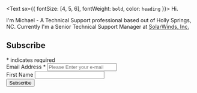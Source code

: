 <Text sx={{ fontSize: [4, 5, 6], fontWeight: `bold`, color: `heading` }}>
  Hi.
</Text>

I'm Michael - A Technical Support professional based out of Holly Springs, NC. Currently I'm a Senior Technical Support Manager at [SolarWinds, Inc.](https://solarwinds.com)


<!-- Begin Mailchimp Signup Form -->
<div id="mc_embed_signup">
    <form action="https://themichaelbeale.us11.list-manage.com/subscribe/post?u=4fbd68d56cd3c3eeb5e278a64&amp;id=ece044b8b0&amp;f_id=005fa1e0f0" method="post" id="mc-embedded-subscribe-form" name="mc-embedded-subscribe-form" class="validate" target="_self">
        <div id="mc_embed_signup_scroll">
        <h2>Subscribe</h2>
        <div class="indicates-required"><span class="asterisk">*</span> indicates required</div>
<div class="mc-field-group">
	<label for="mce-EMAIL">Email Address  <span class="asterisk">*</span>
</label>
	<input type="email" value="" name="EMAIL" class="required email" id="mce-EMAIL" placeholder="Please Enter your e-mail" required>
	<span id="mce-EMAIL-HELPERTEXT" class="helper_text"></span>
</div>
<div class="mc-field-group">
	<label for="mce-FNAME">First Name </label>
	<input type="text" value="" name="FNAME" class="" id="mce-FNAME">
	<span id="mce-FNAME-HELPERTEXT" class="helper_text"></span>
</div>
	<div id="mce-responses" class="clear foot">
		<div class="response" id="mce-error-response" style="display:none"></div>
		<div class="response" id="mce-success-response" style="display:none"></div>
	</div>    <!-- real people should not fill this in and expect good things - do not remove this or risk form bot signups-->
    <div style="position: absolute; left: -5000px;" aria-hidden="true"><input type="text" name="b_4fbd68d56cd3c3eeb5e278a64_ece044b8b0" tabindex="-1" value=""></div>
        <div class="optionalParent">
            <div class="clear foot">
                <input type="submit" value="Subscribe" name="subscribe" id="mc-embedded-subscribe" class="button">
                <p class="brandingLogo"><a href="http://eepurl.com/ij38-5" title="Mailchimp - email marketing made easy and fun"></a></p>
            </div>
        </div>
    </div>
</form>
</div>

<!--End mc_embed_signup-->
